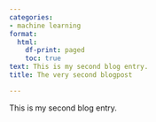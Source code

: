 ```yaml
---
categories:
- machine learning
format:
  html:
    df-print: paged
    toc: true
text: This is my second blog entry.
title: The very second blogpost

---
```

This is my second blog entry.

